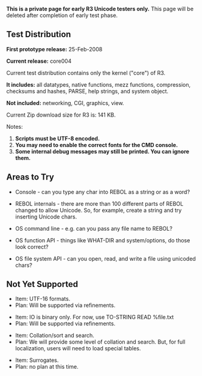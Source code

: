 '''This is a private page for early R3 Unicode testers only.'''
This page will be deleted after completion of early test phase.

==Test Distribution==

'''First prototype release:''' 25-Feb-2008

'''Current release:''' core004

Current test distribution contains only the kernel ("core") of R3.

'''It includes:''' all datatypes, native functions, mezz functions, compression, checksums and hashes, PARSE, help strings, and system object.

'''Not included:''' networking, CGI, graphics, view.

Current Zip download size for R3 is: 141 KB.

Notes:

#'''Scripts must be UTF-8 encoded.'''
#'''You may need to enable the correct fonts for the CMD console.'''
#'''Some internal debug messages may still be printed. You can ignore them.'''

==Areas to Try==

*Console - can you type any char into REBOL as a string or as a word?

*REBOL internals - there are more than 100 different parts of REBOL changed to allow Unicode. So, for example, create a string and try inserting Unicode chars.

*OS command line - e.g. can you pass any file name to REBOL?

*OS function API - things like WHAT-DIR and system/options, do those look correct?

*OS file system API - can you open, read, and write a file using unicoded chars?

==Not Yet Supported==

*Item: UTF-16 formats.
*Plan: Will be supported via refinements.

*Item: IO is binary only. For now, use TO-STRING READ %file.txt
*Plan: Will be supported via refinements.

*Item: Collation/sort and search.
*Plan: We will provide some level of collation and search. But, for full localization, users will need to load special tables.

*Item: Surrogates.
*Plan: no plan at this time.